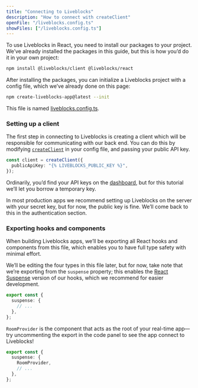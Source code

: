 ```yaml
---
title: "Connecting to Liveblocks"
description: "How to connect with createClient"
openFile: "/liveblocks.config.ts"
showFiles: ["/liveblocks.config.ts"]
---
```


To use Liveblocks in React, you need to install our packages to your project.
We’ve already installed the packages in this guide, but this is how you’d do it
in your own project:

```bash
npm install @liveblocks/client @liveblocks/react
```

After installing the packages, you can initialize a Liveblocks project with a
config file, which we’ve already done on this page:

```bash
npm create-liveblocks-app@latest --init
```

This file is named [liveblocks.config.ts][].

### Setting up a client

The first step in connecting to Liveblocks is creating a client which will be
responsible for communicating with our back end. You can do this by modifying
[`createClient`][] in your config file, and passing your public API key.

```ts
const client = createClient({
  publicApiKey: "{% LIVEBLOCKS_PUBLIC_KEY %}",
});
```

Ordinarily, you’d find your API keys on the [dashboard](/dashboard/apikeys), but
for this tutorial we’ll let you borrow a temporary key.

<Banner title="Secret key">

In most production apps we recommend setting up Liveblocks on the server with
your secret key, but for now, the public key is fine. We’ll come back to this in
the authentication section.

</Banner>

### Exporting hooks and components

When building Liveblocks apps, we’ll be exporting all React hooks and components
from this file, which enables you to have full type safety with minimal effort.

We’ll be editing the four types in this file later, but for now, take note that
we’re exporting from the `suspense` property; this enables the
[React Suspense](/docs/api-reference/liveblocks-react#suspense) version of our
hooks, which we recommend for easier development.

```ts
export const {
  suspense: {
    // ...
  },
};
```

`RoomProvider` is the component that acts as the root of your real-time app—try
uncommenting the export in the code panel to see the app connect to Liveblocks!

```ts modifyTutorialFile="/liveblocks.config.ts" highlight="3"
export const {
  suspense: {
    RoomProvider,
    // ...
  },
};
```

[`@liveblocks/client`]: /docs/api-reference/liveblocks-client
[`createClient`]: /docs/api-reference/liveblocks-client#createClient
[`createRoomContext`]: /docs/api-reference/liveblocks-react#createRoomContext
[`RoomProvider`]: /docs/api-reference/liveblocks-react#RoomProvider
[liveblocks.config.ts]: #/liveblocks.config.ts
